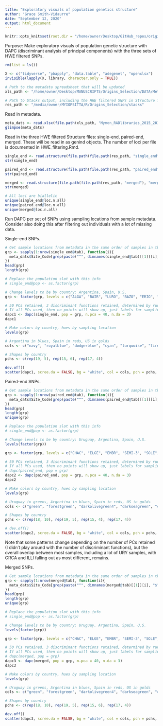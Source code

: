 ```yaml
---
title: "Exploratory visuals of population genetics structure"
author: "Grace Smith-Vidaurre"
date: "September 12, 2020"
output: html_document
---
```


```r

knitr::opts_knit$set(root.dir = "/home/owner/Desktop/GitHub_repos/origins-selection")

```

Purpose: Make exploratory visuals of population genetic structure with DAPC (discriminant analysis of principal components) with the three sets of HWE filtered SNPs.
```r

rm(list = ls())

X <- c("tidyverse", "pbapply", "data.table", "adegenet", "openxlsx")
invisible(lapply(X, library, character.only = TRUE))

# Path to the metadata spreadsheet that will be updated
xls_path <- "/home/owner/Desktop/MANUSCRIPTS/Origins_Selection/DATA/Metadata_Barcodes"

# Path to Stacks output, including the HWE filtered SNPs in Structure format 
res_path <- "/media/owner/MYIOPSITTA/R/Origins_Selection/stacks"

```

Read in metadata.
```r

meta_dats <- read.xlsx(file.path(xls_path, "Mymon_RADlibraries_2015_2019_CombinedMetadata.xlsx"))
glimpse(meta_dats)

```

Read in the three HWE filtered Structure files: single-end, paired-end, merged. These will be read in as genind objects. The number of loci per file is documented in HWE_filtering.Rmd.
```r

single_end <- read.structure(file.path(file.path(res_path, "single_end"), "single_end_HWE_filter.str"), n.ind = 139, n.loc = 30085, col.lab = 1, col.pop = 2, row.marknames = 1, onerowperind = FALSE, ask = FALSE, NA.char = "-9999")
str(single_end)

paired_end <- read.structure(file.path(file.path(res_path, "paired_end"), "paired_end_HWE_filter.str"), n.ind = 143, n.loc = 6385, col.lab = 1, col.pop = 2, row.marknames = 1, onerowperind = FALSE, ask = FALSE, NA.char = "-9999")
str(paired_end)

merged <- read.structure(file.path(file.path(res_path, "merged"), "merged_HWE_filter.str"), n.ind = 282, n.loc = 869, col.lab = 1, col.pop = 2, row.marknames = 1, onerowperind = FALSE, ask = FALSE, NA.char = "-9999")
str(merged)

# All loci are biallelic
unique(single_end@loc.n.all)
unique(paired_end@loc.n.all)
unique(merged@loc.n.all)

```

Run DAPC per set of SNPs using sampling locations from sample metadata. Consider also doing this after filtering out individuals with a lot of missing data.

Single-end SNPs.
```r

# Get sample locations from metadata in the same order of samples in the genind object
grp <- sapply(1:nrow(single_end@tab), function(i){
  meta_dats$Site_Code[grep(paste("^", dimnames(single_end@tab)[[1]][i], "$", sep = ""), meta_dats$Sample_Name)]
})
head(grp)
length(grp)

# Replace the population slot with this info
# single_end@pop <- as.factor(grp)

# Change levels to be by country: Argentina, Spain, U.S.
grp <- factor(grp, levels = c("ALGA", "BAIR", "LURO", "BAZO", "ERIO", "BARC", "MADR", "MALL", "SEVI", "ZARA", "GRCA", "CNCT", "FLOR", "ILLI", "WASH"))

# 50 PCs retained, 3 discriminant functions retained, determined by running the function withhout these arguments and inspecting the resulting visuals
# If all PCs used, then no points will show up, just labels for sampling sites
dapc1 <- dapc(single_end, pop = grp, n.pca = 40, n.da = 3)
dapc1

# Make colors by country, hues by sampling location
levels(grp)

# Argentina in blues, Spain in reds, US in golds
cols <- c("navy", "royalblue", "dodgerblue", "cyan", "turquoise", "firebrick", "red", "brown4", "coral2", "maroon", "orangered", "gold4",  "gold2", "yellow2", "orange")

# Shapes by country
pchs <- c(rep(19, 5), rep(15, 6), rep(17, 4))

dev.off()
scatter(dapc1, scree.da = FALSE, bg = "white", col = cols, pch = pchs, cell = 0, cstar = 0, solid = 0.75, cex = 3, clab = 0, leg = TRUE)

```

Paired-end SNPs.
```r

# Get sample locations from metadata in the same order of samples in the genind object
grp <- sapply(1:nrow(paired_end@tab), function(i){
  meta_dats$Site_Code[grep(paste("^", dimnames(paired_end@tab)[[1]][i], "$", sep = ""), meta_dats$Sample_Name)]
})
head(grp)
length(grp)
unique(grp)

# Replace the population slot with this info
# single_end@pop <- as.factor(grp)

# Change levels to be by country: Uruguay, Argentina, Spain, U.S.
levels(factor(grp))

grp <- factor(grp, levels = c("CHAC", "ELGE", "EMBR", "SEMI-3", "SOLE", "1135", "1145", "BAGU", "BCAR", "PEIX", "ALGA", "BAIR", "LURO", "BAZO", "ERIO", "BARC", "MADR", "MALL", "GRCA", "CNCT", "FLOR", "ILLI", "WASH"))

# 50 PCs retained, 3 discriminant functions retained, determined by running the function withhout these arguments and inspecting the resulting visuals
# If all PCs used, then no points will show up, just labels for sampling sites
# dapc(paired_end, pop = grp)
dapc2 <- dapc(paired_end, pop = grp, n.pca = 40, n.da = 3)
dapc2

# Make colors by country, hues by sampling location
levels(grp)

# Uruguay in greens, Argentina in blues, Spain in reds, US in golds
cols <- c("green", "forestgreen", "darkolivegreen4", "darkseagreen", "chartreuse3", "olivedrab", "palegreen2", "seagreen4", "springgreen3", "yellowgreen", "navy", "royalblue", "dodgerblue", "cyan", "turquoise", "firebrick", "brown4", "maroon", "orangered", "gold4",  "gold2", "yellow2", "orange")

# Shapes by country
pchs <- c(rep(18, 10), rep(19, 5), rep(15, 4), rep(17, 4))

# dev.off()
scatter(dapc2, scree.da = FALSE, bg = "white", col = cols, pch = pchs, cell = 0, cstar = 0, solid = 0.75, cex = 3, clab = 0, leg = TRUE)

```

Note that some patterns change depending on the number of PCs retained (I didn't play around with the number of discriminant functions), but the overall overlap between most samples, including a lot of URY samples, with GRCA and ILLI falling out as most different, remains.

Merged SNPs.
```r

# Get sample locations from metadata in the same order of samples in the genind object
grp <- sapply(1:nrow(merged@tab), function(i){
  meta_dats$Site_Code[grep(paste("^", dimnames(merged@tab)[[1]][i], "$", sep = ""), meta_dats$Sample_Name)]
})
head(grp)
length(grp)
unique(grp)

# Replace the population slot with this info
# single_end@pop <- as.factor(grp)

# Change levels to be by country: Uruguay, Argentina, Spain, U.S.
levels(factor(grp))

grp <- factor(grp, levels = c("CHAC", "ELGE", "EMBR", "SEMI-3", "SOLE", "1135", "1145", "BAGU", "BCAR", "PEIX", "ALGA", "BAIR", "LURO", "BAZO", "ERIO", "BARC", "MADR", "MALL", "SEVI", "ZARA", "GRCA", "CNCT", "FLOR", "ILLI", "WASH"))

# 50 PCs retained, 3 discriminant functions retained, determined by running the function withhout these arguments and inspecting the resulting visuals
# If all PCs used, then no points will show up, just labels for sampling sites
# dapc(merged, pop = grp)
dapc3 <- dapc(merged, pop = grp, n.pca = 40, n.da = 3)
dapc3

# Make colors by country, hues by sampling location
levels(grp)

# Uruguay in greens, Argentina in blues, Spain in reds, US in golds
cols <- c("green", "forestgreen", "darkolivegreen4", "darkseagreen", "chartreuse3", "olivedrab", "palegreen2", "seagreen4", "springgreen3", "yellowgreen", "navy", "royalblue", "dodgerblue", "cyan", "turquoise", "firebrick", "brown4", "red", "maroon", "coral2", "orangered", "gold4",  "gold2", "yellow2", "orange")

# Shapes by country
pchs <- c(rep(18, 10), rep(19, 5), rep(15, 6), rep(17, 4))

dev.off()
scatter(dapc3, scree.da = FALSE, bg = "white", col = cols, pch = pchs, cell = 0, cstar = 0, solid = 0.75, cex = 3, clab = 0, leg = TRUE)

```

